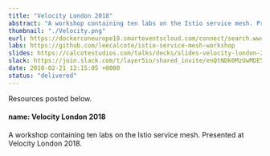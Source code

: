 ---
title: "Velocity London 2018"
abstract: "A workshop containing ten labs on the Istio service mesh. Presented at Velocity London 2018."
thumbnail: "./Velocity.png"
eurl: https://dockerconeurope18.smarteventscloud.com/connect/search.ww#loadSearch-searchPhrase=&searchType=session&tc=0&sortBy=dayTime&i(1037)=&p=
labs: https://github.com/leecalcote/istio-service-mesh-workshop
slides: https://calcotestudios.com/talks/decks/slides-velocity-london-2018-using-istio-workshop.html
slack: https://join.slack.com/t/layer5io/shared_invite/enQtNDk0MzUwMDE5MDkzLTA5ODUzNjNjOTBjMGIxM2JjOGNiM2E2YTM0OTU3NzBiOTA3NjFlMWUwOTU0MjgzMzVhMDNlZDcxYjcxYmJkYjc
date: 2018-02-21 12:15:05 +0000
status: "delivered"
---

<p>Resources posted below.</p>
<h4> name: Velocity London 2018 </h4>
A workshop containing ten labs on the Istio service mesh. Presented at Velocity London 2018.
